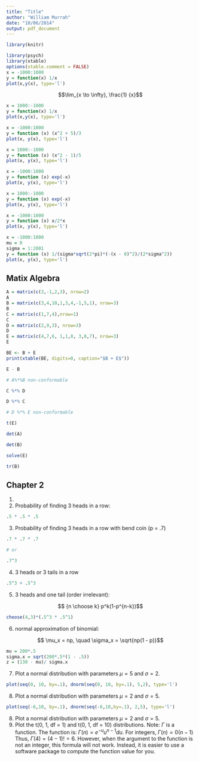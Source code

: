 ```yaml
---
title: "Title"
author: "William Murrah"
date: "10/06/2014"
output: pdf_document
---
```


```r
library(knitr)

```


```r
library(psych)
library(xtable)
options(xtable.comment = FALSE)
x = -1000:1000
y = function(x) 1/x
plot(x,y(x), type='l')

```
$$\lim_{x \to \infty}, \frac{1} {x}$$

```r
x = 1000:-1000
y = function(x) 1/x
plot(x,y(x), type='l')
```

```r
x = -1000:1000
y = function (x) (x^2 + 5)/3
plot(x, y(x), type='l')

```

```r
x = 1000:-1000
y = function (x) (x^2 - 1)/5
plot(x, y(x), type='l')

```


```r
x = -1000:1000
y = function (x) exp(-x)
plot(x, y(x), type='l')

```

```r
x = 1000:-1000
y = function (x) exp(-x)
plot(x, y(x), type='l')

```

```r
x = -1000:1000
y = function (x) x/2*x
plot(x, y(x), type='l')

```

```r
x = -1000:1000
mu = 0
sigma = 1:2001
y = function (x) 1/(sigma*sqrt(2*pi)*(-(x - 0)^2)/(2*sigma^2))
plot(x, y(x), type='l')

```



## Matix Algebra

```r

A = matrix(c(3,-1,2,3), nrow=2)
A
B = matrix(c(3,4,10,1,3,4,-1,5,1), nrow=3)
B
C = matrix(c(1,7,4),nrow=1)
C
D = matrix(c(2,9,3), nrow=3)
D
E = matrix(c(4,7,6, 1,1,8, 3,8,7), nrow=3)
E
```

```r
BE <- B + E
print(xtable(BE, digits=0, caption="$B + E$"))
```

```r
E - B
```

```r
# A%*%B non-conformable 
```
```r
C %*% D
```
```r
D %*% C
```

```r
# D %*% E non-conformable
```

```r
t(E)
```

```r
det(A)
```

```r
det(B)
```

```r
solve(E)
```

```r
tr(B)
```


## Chapter 2

1.

2. Probability of finding 3 heads in a row:

```r

.5 * .5 * .5
```

3. Probability of finding 3 heads in a row with bend coin (p = .7)
```r
.7 * .7 * .7

# or 

.7^3
```

4. 3 heads or 3 tails in a row
```r
.5^3 + .5^3

```

5. 3 heads and one tail (order irrelevant):

$$ {n \choose k} p^k(1-p^{n-k})$$

```r
choose(4,3)*(.5^3 * .5^1)
```

6. normal approximation of binomial:

$$ \mu_x = np, \quad \sigma_x = \sqrt{np(1 - p)}$$

```r

mu = 200*.5
sigma.x = sqrt(200*.5*(1 - .5))
z = (130 - mu)/ sigma.x
```


7. Plot a normal distribution with parameters $\mu = 5$ and $\sigma = 2$.
```r
plot(seq(0, 10, by=.1), dnorm(seq(0, 10, by=.1), 5,2), type='l')
```

8. Plot a normal distribution with parameters $\mu = 2$ and $\sigma = 5$.

```r
plot(seq(-6,10, by=.1), dnorm(seq(-6,10,by=.1), 2,5), type='l')
```

8. Plot a normal distribution with parameters $\mu = 2$ and $\sigma = 5$.
9. Plot the t(0, 1, df = 1) and t(0, 1, df = 10) distributions. Note: $\Gamma$ is a
function. The function is: $\Gamma (n) = e^{-u} u^{n-1}du$. For integers, 
$\Gamma (n) = 0(n - 1)$ Thus, $\Gamma (4) = (4 - 1)! = 6$. However, when the argument to the
function is not an integer, this formula will not work. Instead, it is easier
to use a software package to compute the function value for you.


```r

```



